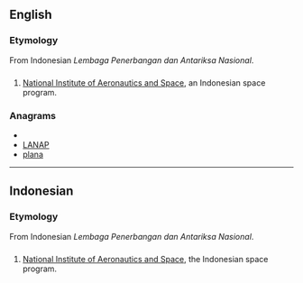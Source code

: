 {{also|lapan|läpän}}
==English==

===Etymology===
From Indonesian ''Lembaga Penerbangan dan Antariksa Nasional''.

==={{initialism}}===
{{en-initialism}}

# [[w:National Institute of Aeronautics and Space|National Institute of Aeronautics and Space]], an Indonesian space program.

===Anagrams===
* {{alphagram|aalnp}}
* [[LANAP#English|LANAP]]
* [[plana#English|plana]]


----

==Indonesian==

===Etymology===
From Indonesian ''Lembaga Penerbangan dan Antariksa Nasional''.

==={{initialism|id}}===
{{infl|id|initialism}}

# [[w:National Institute of Aeronautics and Space|National Institute of Aeronautics and Space]], the Indonesian space program.